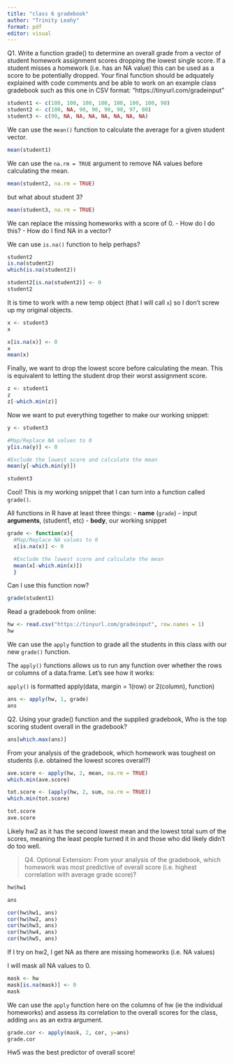 ```yaml
---
title: "class 6 gradebook"
author: "Trinity Leahy"
format: pdf
editor: visual
---
```


Q1. Write a function grade() to determine an overall grade from a vector of student homework assignment scores dropping the lowest single score. If a student misses a homework (i.e. has an NA value) this can be used as a score to be potentially dropped. Your final function should be adquately explained with code comments and be able to work on an example class gradebook such as this one in CSV format: “https://tinyurl.com/gradeinput”

```r
student1 <- c(100, 100, 100, 100, 100, 100, 100, 90)
student2 <- c(100, NA, 90, 90, 90, 90, 97, 80)
student3 <- c(90, NA, NA, NA, NA, NA, NA, NA)
```

We can use the `mean()` function to calculate the average for a given student vector.

```r
mean(student1)
```

We can use the `na.rm = TRUE` argument to remove NA values before calculating the mean.

```r
mean(student2, na.rm = TRUE)
```

but what about student 3?

```r
mean(student3, na.rm = TRUE)
```

We can replace the missing homeworks with a score of 0. 
- How do I do this?
- How do I find NA in a vector?

We can use `is.na()` function to help perhaps?

```r
student2
is.na(student2)
which(is.na(student2))
```

```r
student2[is.na(student2)] <- 0
student2
```
It is time to work with a new temp object (that I will call `x`) so I don't screw up my original objects.

```r
x <- student3
x
```

```r
x[is.na(x)] <- 0
x
mean(x)
```

Finally, we want to drop the lowest score before calculating the mean. This is equivalent to letting the student drop their worst assignment score.

```r
z <- student1
z
z[-which.min(z)]
```

Now we want to put everything together to make our working snippet:

```r
y <- student3

#Map/Replace NA values to 0
y[is.na(y)] <- 0

#Exclude the lowest score and calculate the mean
mean(y[-which.min(y)])

student3
```

Cool! This is my working snippet that I can turn into a function called `grade()`.

All functions in R have at least three things:
- **name** (`grade`)
- input **arguments**, (student1, etc)
- **body**, our working snippet

```r
grade <- function(x){
  #Map/Replace NA values to 0
  x[is.na(x)] <- 0

  #Exclude the lowest score and calculate the mean
  mean(x[-which.min(x)])
  }
```

Can I use this function now?

```r
grade(student1)
```

Read a gradebook from online:

```r
hw <- read.csv("https://tinyurl.com/gradeinput", row.names = 1)
hw
```

We can use the `apply` function to grade all the students in this class with our new `grade()` function.

The `apply()` functions allows us to run any function over whether the rows or columns of a data.frame. Let's see how it works:

`apply()` is formatted apply(data, margin = 1(row) or 2(column), function)
```r
ans <- apply(hw, 1, grade)
ans
```

Q2. Using your grade() function and the supplied gradebook, Who is the top scoring student overall in the gradebook? 

```r
ans[which.max(ans)]
```

From your analysis of the gradebook, which homework was toughest on students (i.e. obtained the lowest scores overall?)

```r
ave.score <- apply(hw, 2, mean, na.rm = TRUE)
which.min(ave.score)
```

```r
tot.score <- (apply(hw, 2, sum, na.rm = TRUE))
which.min(tot.score)
```

```r
tot.score
ave.score
```
Likely hw2 as it has the second lowest mean and the lowest total sum of the scores, meaning the least people turned it in and those who did likely didn't do too well.

> Q4. Optional Extension: From your analysis of the gradebook, which homework was most predictive of overall score (i.e. highest correlation with average grade score)?

```r
hw$hw1
```

```r
ans
```

```r
cor(hw$hw1, ans)
cor(hw$hw2, ans)
cor(hw$hw3, ans)
cor(hw$hw4, ans)
cor(hw$hw5, ans)
```

If I try on hw2, I get NA as there are missing homeworks (i.e. NA values)

I will mask all NA values to 0.

```r
mask <- hw
mask[is.na(mask)] <- 0
mask
```

We can use the `apply` function here on the columns of hw (ie the individual homeworks) and assess its correlation to the overall scores for the class, adding `ans` as an extra argument.

```r
grade.cor <- apply(mask, 2, cor, y=ans)
grade.cor
```
Hw5 was the best predictor of overall score!

```r

```

